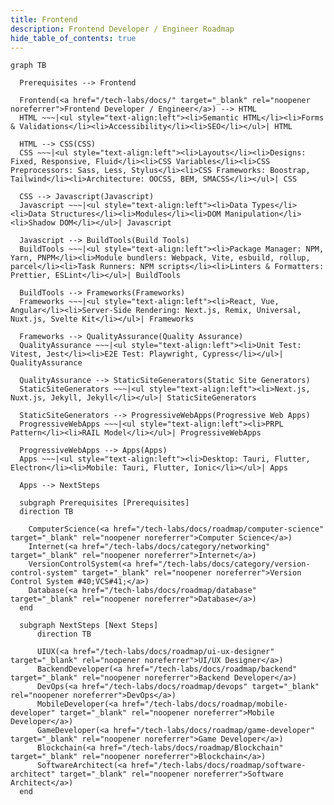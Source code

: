 ```yaml
---
title: Frontend
description: Frontend Developer / Engineer Roadmap
hide_table_of_contents: true
---
```


```mermaid
graph TB

  Prerequisites --> Frontend

  Frontend(<a href="/tech-labs/docs/" target="_blank" rel="noopener noreferrer">Frontend Developer / Engineer</a>) --> HTML
  HTML ~~~|<ul style="text-align:left"><li>Semantic HTML</li><li>Forms & Validations</li><li>Accessibility</li><li>SEO</li></ul>| HTML

  HTML --> CSS(CSS)
  CSS ~~~|<ul style="text-align:left"><li>Layouts</li><li>Designs: Fixed, Responsive, Fluid</li><li>CSS Variables</li><li>CSS Preprocessors: Sass, Less, Stylus</li><li>CSS Frameworks: Boostrap, Tailwind</li><li>Architecture: OOCSS, BEM, SMACSS</li></ul>| CSS

  CSS --> Javascript(Javascript)
  Javascript ~~~|<ul style="text-align:left"><li>Data Types</li><li>Data Structures</li><li>Modules</li><li>DOM Manipulation</li><li>Shadow DOM</li></ul>| Javascript

  Javascript --> BuildTools(Build Tools)
  BuildTools ~~~|<ul style="text-align:left"><li>Package Manager: NPM, Yarn, PNPM</li><li>Module bundlers: Webpack, Vite, esbuild, rollup, parcel</li><li>Task Runners: NPM scripts</li><li>Linters & Formatters: Prettier, ESLint</li></ul>| BuildTools

  BuildTools --> Frameworks(Frameworks)
  Frameworks ~~~|<ul style="text-align:left"><li>React, Vue, Angular</li><li>Server-Side Rendering: Next.js, Remix, Universal, Nuxt.js, Svelte Kit</li></ul>| Frameworks

  Frameworks --> QualityAssurance(Quality Assurance)
  QualityAssurance ~~~|<ul style="text-align:left"><li>Unit Test: Vitest, Jest</li><li>E2E Test: Playwright, Cypress</li></ul>| QualityAssurance

  QualityAssurance --> StaticSiteGenerators(Static Site Generators)
  StaticSiteGenerators ~~~|<ul style="text-align:left"><li>Next.js, Nuxt.js, Jekyll, Jekyll</li></ul>| StaticSiteGenerators

  StaticSiteGenerators --> ProgressiveWebApps(Progressive Web Apps)
  ProgressiveWebApps ~~~|<ul style="text-align:left"><li>PRPL Pattern</li><li>RAIL Model</li></ul>| ProgressiveWebApps

  ProgressiveWebApps --> Apps(Apps)
  Apps ~~~|<ul style="text-align:left"><li>Desktop: Tauri, Flutter, Electron</li><li>Mobile: Tauri, Flutter, Ionic</li></ul>| Apps

  Apps --> NextSteps

  subgraph Prerequisites [Prerequisites]
  direction TB

    ComputerScience(<a href="/tech-labs/docs/roadmap/computer-science" target="_blank" rel="noopener noreferrer">Computer Science</a>)
    Internet(<a href="/tech-labs/docs/category/networking" target="_blank" rel="noopener noreferrer">Internet</a>)
    VersionControlSystem(<a href="/tech-labs/docs/category/version-control-system" target="_blank" rel="noopener noreferrer">Version Control System #40;VCS#41;</a>)
    Database(<a href="/tech-labs/docs/roadmap/database" target="_blank" rel="noopener noreferrer">Database</a>)
  end

  subgraph NextSteps [Next Steps]
      direction TB

      UIUX(<a href="/tech-labs/docs/roadmap/ui-ux-designer" target="_blank" rel="noopener noreferrer">UI/UX Designer</a>)
      BackendDeveloper(<a href="/tech-labs/docs/roadmap/backend" target="_blank" rel="noopener noreferrer">Backend Developer</a>)
      DevOps(<a href="/tech-labs/docs/roadmap/devops" target="_blank" rel="noopener noreferrer">DevOps</a>)
      MobileDeveloper(<a href="/tech-labs/docs/roadmap/mobile-developer" target="_blank" rel="noopener noreferrer">Mobile Developer</a>)
      GameDeveloper(<a href="/tech-labs/docs/roadmap/game-developer" target="_blank" rel="noopener noreferrer">Game Developer</a>)
      Blockchain(<a href="/tech-labs/docs/roadmap/Blockchain" target="_blank" rel="noopener noreferrer">Blockchain</a>)
      SoftwareArchitect(<a href="/tech-labs/docs/roadmap/software-architect" target="_blank" rel="noopener noreferrer">Software Architect</a>)
  end
```
